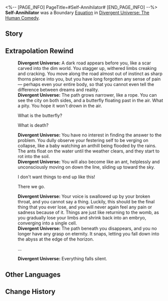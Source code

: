 <%-- [PAGE_INFO]
PageTitle=#Self-Annihilator#
[END_PAGE_INFO] --%>
{{Removed|Equation}}
{{Equation Infobox
|period   = The Human Comedy
|rarity   = boundary
|path1    = Nihility*16
|effect   = Spend 100 points of Energy to use the ability and achieve Boundary Resonance with the Path of Nihility. Inflicts Burn, Shock, Bleed, and 2 stacks of Wind Shear to all enemies for {{Color|h|3}} turn(s). After being attacked by a character, the aforementioned DoTs immediately deal DMG equal to {{Color|h|25%}} of the original DMG.
|mentions = Self-Annihilators
}}
'''Self-Annihilator''' was a Boundary [[Divergent Universe: The Human Comedy/Equatoins|Equation]] in [[Divergent Universe: The Human Comedy]].

==Story==
{{Description|The spiraling, fathomless abyss hovers in the misted dream, deeper and darker than the dimmest corner of the world, where even the lightless background can also cast slices of shadows on it. You gaze at that vortex, your life infinitely extended, diced into shards that flow and fall, from the ground into the sky. You jump up, hoping to keep your doppelganger. But when you stretch out your hand to touch it, all you can feel is a cold wall.<br /><br />This is your home, but it may also not be, your memories full of holes gradually rotting away. You see your other self walk out, open the door, but fall right into darkness with one step. You try to rush over and catch him, but you just can't seem to find your vanished arms.<br /><br />You raise your head in bewilderment &mdash; the sun has sunk into the great sea, and like melted flakes of snow, you also start to melt. You are fading into yourself &mdash; perhaps you are the sun? You once again fall into the abyss.}}
<!--
==Gameplay Notes==
* 
-->
==Extrapolation Rewind==
{{Dialogue Start}}
:'''Divergent Universe:''' A dark road appears before you, like a scar carved into the dim world. You stagger up, withered limbs creaking and cracking. You move along the road almost out of instinct as sharp thorns pierce into you, but you have long forgotten any sense of pain &mdash; perhaps even your entire body, so that you cannot even tell the difference between dreams and reality.
:'''Divergent Universe:''' The path grows narrower, like a rope. You can see the city on both sides, and a butterfly floating past in the air. What a pity. You hope it won't drown in the air.
:{{DIcon|Arrow}} What is the butterfly?
:{{DIcon|Arrow}} What is death?
:'''Divergent Universe:''' You have no interest in finding the answer to the problem. You dully observe your festering self to be verging on collapse, like a baby watching an anthill being flooded by the rains. The ants float on the water until the weather clears, and they start to rot into the soil.
:'''Divergent Universe:''' You will also become like an ant, helplessly and unconsciously moving on down the line, sliding up toward the sky.
:{{DIcon|Arrow}} I don't want things to end up like this!
:{{DIcon|Arrow}} There we go.
:'''Divergent Universe:''' Your voice is swallowed up by your broken throat, and you cannot say a thing. Luckily, this should be the final thing that you ever lose, and you will never again feel any pain or sadness because of it. Things are just like returning to the womb, as you gradually lose your limbs and shrink back into an embryo, converging into a single cell.
:'''Divergent Universe:''' The path beneath you disappears, and you no longer have any grasp on eternity. It snaps, letting you fall down into the abyss at the edge of the horizon.
:{{DIcon|Arrow}} ...
:'''Divergent Universe:''' Everything falls silent.
{{Dialogue End}}

==Other Languages==
{{Other Languages
|en   = Self-Annihilator
|zhs  = 自灭者
|zht  = 自滅者
|ja   = {{Rubi|自滅者|じめつしゃ}}
|ko   = 자멸자
|es   = Autodestructor
|fr   = Auto-annihilateur
|ru   = Самоуничтожитель
|th   = ผู้ทำลายตน
|vi   = Kẻ Tự Hủy Diệt
|de   = Selbstvernichter
|id   = Self-Annihilator
|pt   = Autoaniquilador
}}

==Change History==
{{Change History|2.3}}